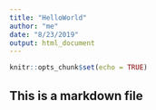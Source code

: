 ```yaml
---
title: "HelloWorld"
author: "me"
date: "8/23/2019"
output: html_document
---
```


```r
knitr::opts_chunk$set(echo = TRUE)
```

## This is a markdown file